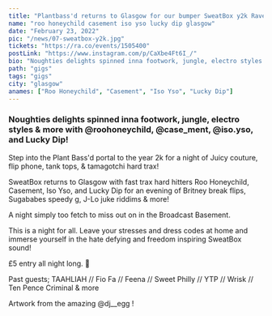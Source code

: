 ---
title: "Plantbass'd returns to Glasgow for our bumper SweatBox y2k Rave"
name: "roo honeychild casement iso yso lucky dip glasgow"
date: "February 23, 2022"
pic: "/news/07-sweatbox-y2k.jpg"
tickets: "https://ra.co/events/1505400"
postLink: "https://www.instagram.com/p/CaXbe4Ft6I_/"
bio: "Noughties delights spinned inna footwork, jungle, electro styles & more with @roohoneychild, @case_ment, @iso.yso, and Lucky Dip!"
path: "gigs"
tags: "gigs"
city: "glasgow"
anames: ["Roo Honeychild", "Casement", "Iso Yso", "Lucky Dip"]
---

### Noughties delights spinned inna footwork, jungle, electro styles & more with @roohoneychild, @case_ment, @iso.yso, and Lucky Dip!

Step into the Plant Bass'd portal to the year 2k for a night of Juicy couture, flip phone, tank tops, & tamagotchi hard trax!

SweatBox returns to Glasgow with fast trax hard hitters Roo Honeychild, Casement, Iso Yso, and Lucky Dip for an evening of Britney break flips, Sugababes speedy g, J-Lo juke riddims & more!

A night simply too fetch to miss out on in the Broadcast Basement.

This is a night for all. Leave your stresses and dress codes at home and immerse yourself in the hate defying and freedom inspiring SweatBox sound!

£5 entry all night long. <HoverLink url="ra.co/events/1505400" external inline /> 🌱

Past guests;
TAAHLIAH // Fio Fa // Feena // Sweet Philly // YTP // Wrisk // Ten Pence Criminal & more

Artwork from the amazing @dj\_\_egg !
